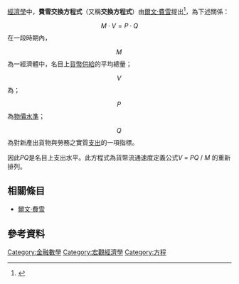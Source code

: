 {{dablink|由[[爾文·費雪|爾文·費雪]]提出關於[[利率|利率]]計算的方程式，見'''[[費雪方程式|費雪方程式]]'''。}}

[[經濟學|經濟學]]中，'''費雪交換方程式'''（又稱'''交換方程式'''）由[[爾文·費雪|爾文·費雪]]提出<ref>{{Cite web |url=http://www.econlib.org/library/YPDBooks/Fisher/fshPPM.html |title=The Library of Economics and Liberty -- The Purchasing Power of Money |access-date=2015-01-29 |archive-date=2021-04-24 |archive-url=https://web.archive.org/web/20210424091323/https://www.econlib.org/library/YPDBooks/Fisher/fshPPM.html |dead-url=no }}</ref>，為下述關係：
:<math>M\cdot V = P\cdot Q</math>
在一段時期內，
:<math>M\,</math>為一經濟體中，名目上[[貨幣供給|貨幣供給]]的平均總量；
:<math>V\,</math>為{{link-en|貨幣流通速度|Velocity of money}}；
:<math>P\,</math>為[[物價水準|物價水準]]；
:<math>Q\,</math>為對新產出貨物與勞務之實質[[支出|支出]]的一項指標。

因此''PQ''是名目上支出水平。此方程式為貨幣流通速度定義公式''V'' = ''PQ'' / ''M'' 的重新排列。

== 相關條目 ==
* [[爾文·費雪|爾文·費雪]]

== 參考資料 ==
{{reflist}}
{{經濟學小作品}}

[[Category:金融數學|Category:金融數學]]
[[Category:宏觀經濟學|Category:宏觀經濟學]]
[[Category:方程|Category:方程]]